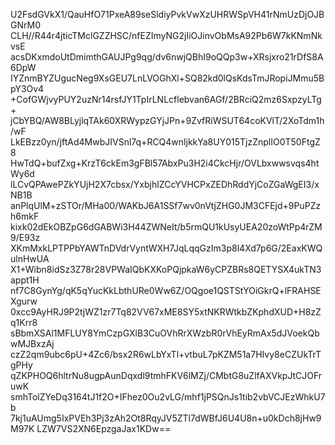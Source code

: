 U2FsdGVkX1/QauHfO71PxeA89seSldiyPvkVwXzUHRWSpVH41rNmUzDjOJBGNrM0
CLH//R44r4jticTMclGZZHSC/nfEZImyNG2jIiOJinvObMsA92Pb6W7kKNmNkvsE
acsDKxmdoUtDmimthGAUJPg9qg/dv6nwjQBhI9oQQp3w+XRsjxro21rDfS8A6DpW
IYZnmBYZUgucNeg9XsGEU7LnLVOGhXl+SQ82kd0lQsKdsTmJRopiJMmu5BpY3Ov4
+CofGWjvyPUY2uzNr14rsfJY1TpIrLNLcflebvan6AGf/2BRciQ2mz6SxpzyLTg+
jCbYBQ/AW8BLyjlqTAk60XRWypzGYjJPn+9ZvfRiWSUT64coKVlT/2XoTdm1h/wF
LkEBzz0yn/jftAd4MwbJIVSnl7q+RCQ4wnljkkYa8UY015TjzZnplIO0T50FtgZ8
HwTdQ+bufZxg+KrzT6ckEm3gFBl57AbxPu3H2i4CkcHjr/OVLbxwwsvqs4htWy6d
lLCvQPAwePZkYUjH2X7cbsx/YxbjhIZCcYVHCPxZEDhRddYjCoZGaWgEI3/xNB1B
anPlqUlM+zSTOr/MHa00/WAKbJ6A1SSf7wv0nVtjZHG0JM3CFEjd+9PuPZzh6mkF
kixk02dEkOBZpG6dGABWi3H44ZWNeIt/b5rmQU1kUsyUEA20zoWtPp4rZM9/E93z
XKmMxkLPTPPbYAWTnDVdrVyntWXH7JqLqqGzIm3p8l4Xd7p6G/2EaxKWQulnHwUA
X1+Wibn8idSz3Z78r28VPWaIQbKXKoPQjpkaW6yCPZBRs8QETYSX4ukTN3appt1H
nf7C8GynYg/qK5qYucKkLbthURe0Ww6Z/OQgoe1QSTStYOiGkrQ+lFRAHSEXgurw
0xcc9AyHRJ9P2tjWZ1zr7Tq82VV67xME8SY5xtNKRWtkbZKphdXUD+H8zZq1Krr8
sBbmXSAl1MFLUY8YmCzpGXlB3CuOVhRrXWzbR0rVhEyRmAx5dJVoekQbwMJBxzAj
czZ2qm9ubc6pU+4Zc6/bsx2R6wLbYxTl+vtbuL7pKZM51a7HIvy8eCZUkTrTgPHy
qZKPHOQ6hltrNu8ugpAunDqxdl9tmhFKV6lMZj/CMbtG8uZlfAXVkpJtCJOFruwK
smhTolZYeDq3164tJ1f2O+IFhez0Ou2vLG/mhf1jPSQnJs1tib2vbVCJEzWhkU7b
7kj1uAUmg5IxPVEh3Pj3zAh2Ot8RqyJV5ZTl7dWBfJ6U4U8n+u0kDch8jHw9M97K
LZW7VS2XN6EpzgaJax1KDw==
